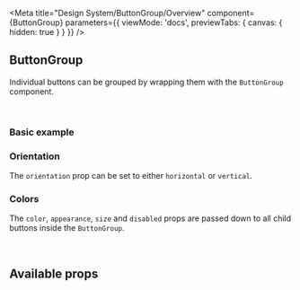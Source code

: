 
<Meta
  title="Design System/ButtonGroup/Overview"
  component={ButtonGroup}
  parameters={{
    viewMode: 'docs',
    previewTabs: {
      canvas: { hidden: true }
    }
  }}
/>

## ButtonGroup

Individual buttons can be grouped by wrapping them with the `ButtonGroup` component.

<br />

### Basic example

<Canvas>
  <Story id="design-system-buttongroup--button-variants" />
</Canvas>

### Orientation

The `orientation` prop can be set to either `horizontal` or `vertical`.

<Canvas>
  <Story id="design-system-buttongroup--vertical" />
</Canvas>

### Colors

The `color`, `appearance`, `size` and `disabled` props are passed down to all child buttons inside the `ButtonGroup`.

<Canvas>
  <Story id="design-system-buttongroup--colors" />
</Canvas>

<br />

## Available props

<ArgsTable of={ButtonGroup} />
